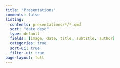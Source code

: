 ```yaml
---
title: "Presentations"
comments: false
listing:
  contents: presentations/*/*.qmd
  sort: "date desc"
  type: default
  fields: [image, date, title, subtitle, author]  
  categories: true
  sort-ui: true
  filter-ui: true
page-layout: full
---
```

